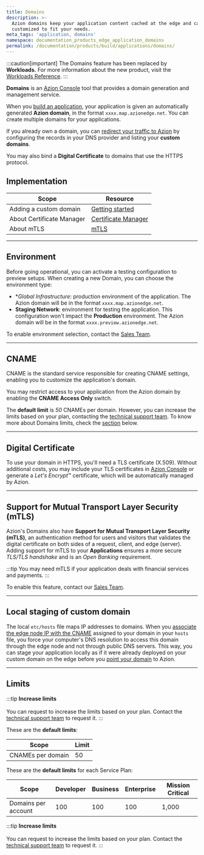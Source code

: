 ```yaml
---
title: Domains
description: >-
  Azion domains keep your application content cached at the edge and can be
  customized to fit your needs.
meta_tags: 'application, domains'
namespace: documentation_products_edge_application_domains
permalink: /documentation/products/build/applications/domains/
---
```




<Apiv4Rollout />

:::caution[important]
The Domains feature has been replaced by **Workloads.**
For more information about the new product, visit the [Workloads Reference](/en/documentation/products/secure/workloads/).
:::


**Domains** is an [Azion Console](https://console.azion.com) tool that provides a domain generation and management service.

When you [build an application](/en/documentation/products/guides/build/build-an-application/), your application is given an automatically generated **Azion domain**, in the format `xxxx.map.azionedge.net`. You can create multiple domains for your applications.

If you already own a domain, you can [redirect your traffic to Azion](/en/documentation/products/guides/point-domain-to-azion/) by configuring the records in your DNS provider and listing your **custom domains**.

You may also bind a **Digital Certificate** to domains that use the HTTPS protocol.

## Implementation

| Scope | Resource |
| --- | --- |
| Adding a custom domain | [Getting started](/en/documentation/products/guides/configure-a-domain/) |
| About Certificate Manager | [Certificate Manager](/en/documentation/products/secure/edge-firewall/digital-certificates/) |
| About mTLS | [mTLS](/en/documentation/products/secure/edge-firewall/mtls/) |

---

## Environment

Before going operational, you can activate a testing configuration to preview setups. When creating a new Domain, you can choose the environment type:

- **Global Infrastructure*: production environment of the application. The Azion domain will be in the format `xxxx.map.azionedge.net`.
- **Staging Network**: environment for testing the application. This configuration won't impact the **Production** environment. The Azion domain will be in the format `xxxx.preview.azionedge.net`.

To enable environment selection, contact the [Sales Team](https://www.azion.com/en/contact-sales/).

---

## CNAME

CNAME is the standard service responsible for creating CNAME settings, enabling you to customize the application's domain.

You may restrict access to your application from the Azion domain by enabling the **CNAME Access Only** switch.

The **default limit** is *50* CNAMEs per domain. However, you can increase the limits based on your plan, contacting the [technical support team](/en/documentation/services/support/). To know more about Domains limits, check the [section](#limits) below.

---

## Digital Certificate

To use your domain in HTTPS, you'll need a TLS certificate (X.509). Without additional costs, you may include your TLS certificates in [Azion Console](https://console.azion.com) or generate a *Let's Encrypt*™ certificate, which will be automatically managed by Azion.

---

## Support for Mutual Transport Layer Security (mTLS)

Azion's Domains also have **Support for Mutual Transport Layer Security (mTLS)**, an authentication method for users and visitors that validates the digital certificate on both sides of a request, client, and edge (server). Adding support for mTLS to your **Applications** ensures a more secure *TLS/TLS handshake* and is an *Open Banking* requirement.

:::tip
You may need mTLS if your application deals with financial services and payments.
:::

To enable this feature, contact our [Sales Team](https://www.azion.com/en/contact-sales/).

---

## Local staging of custom domain

The local `etc/hosts` file maps IP addresses to domains. When you [associate the edge node IP with the CNAME](/en/documentation/products/guides/stage-edge-application-through-hosts-file/) assigned to your domain in your `hosts` file, you force your computer's DNS resolution to access this domain through the edge node and not through public DNS servers. This way, you can stage your application locally as if it were already deployed on your custom domain on the edge before you [point your domain](/en/documentation/products/guides/point-domain-to-azion/) to Azion.

---

## Limits

:::tip
**Increase limits** <br></br>
You can request to increase the limits based on your plan. Contact the [technical support team](/en/documentation/services/support/) to request it.
:::

These are the **default limits**:

| Scope | Limit |
| --- | --- |
| CNAMEs per domain | 50 |

These are the **default limits** for each Service Plan:

| Scope | Developer | Business | Enterprise | Mission Critical |
| --- | --- | --- | --- | ---|
| Domains per account | 100 | 100 | 100 | 1,000 |

:::tip
**Increase limits** <br></br>
You can request to increase the limits based on your plan. Contact the [technical support team](/en/documentation/services/support/) to request it.
:::
